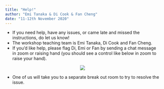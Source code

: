 ```yaml
---
title: "Help!"
author: "Emi Tanaka & Di Cook & Fan Cheng"
date: "11-12th November 2020"
---
```


* If you need help, have any issues, or came late and missed the instructions, do let us know!
* The workshop teaching team is Emi Tanaka, Di Cook and Fan Cheng.
* If you'd like help, please flag Di, Emi or Fan by sending a chat message in zoom or raising hand (you should see a control like below in zoom to raise your hand).

<center>
<img src="slides/images/zoom-help.png">
</center>

* One of us will take you to a separate break out room to try to resolve the issue.
